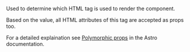 Used to determine which HTML tag is used to render the component.

Based on the value, all HTML attributes of this tag are accepted as props too.

For a detailed explaination see [Polymorphic props](https://docs.astro.build/en/guides/typescript/#polymorphic-type) in the Astro documentation.
